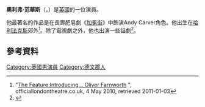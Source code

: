 '''奧利弗·范華斯'''（{{bd|1982年|8月5日||}}，{{lang-en|Oliver Farnworth}}）是[[英國|英國]]的一位演員。

他最著名的作品是在長壽肥皂劇《[[加冕街|加冕街]]》中飾演Andy Carver角色。他出生在[[哈利法克斯_(西約克郡)|哈利法克斯]]郊外<ref name="olt">"[http://www.officiallondontheatre.co.uk/news/the-feature/view/item110549/Introducing----Oliver-Farnworth/ The Feature:Introducing... Oliver Farnworth] {{Wayback|url=http://www.officiallondontheatre.co.uk/news/the-feature/view/item110549/Introducing----Oliver-Farnworth/ |date=20101221170810 }}", officiallondontheatre.co.uk, 4 May 2010, retrieved 2011-01-03</ref>。除了電視劇之外，他也出演一些話劇<ref name="Bhuvad Selcke 2020">{{cite web | last=Bhuvad | first=Ariba | last2=Selcke | first2=Dan | title=Video: English actor Oliver Farnworth auditions to play Dream in Netflix’s The Sandman | website=Winter is Coming | date=2020-04-09 | url=https://winteriscoming.net/2020/04/09/sandman-dream-audition-tape-surfaces/ | access-date=2021-01-19}}</ref>。
==參考資料==
{{Reflist}}

[[Category:英國男演員|Category:英國男演員]]
[[Category:德文郡人|Category:德文郡人]]